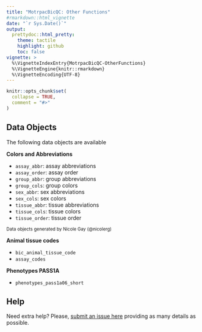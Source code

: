 ```yaml
---
title: "MotrpacBicQC: Other Functions"
#rmarkdown::html_vignette
date: "`r Sys.Date()`"
output: 
  prettydoc::html_pretty:
    theme: tactile
    highlight: github
    toc: false
vignette: >
  %\VignetteIndexEntry{MotrpacBicQC-OtherFunctions}
  %\VignetteEngine{knitr::rmarkdown}
  %\VignetteEncoding{UTF-8}
---
```


```r
knitr::opts_chunk$set(
  collapse = TRUE,
  comment = "#>"
)
```


## Data Objects

The following data objects are available 

**Colors and Abbreviations**

- `assay_abbr`: assay abbreviations
- `assay_order`: assay order
- `group_abbr`: group abbreviations
- `group_cols`: group colors
- `sex_abbr`: sex abbreviations
- `sex_cols`: sex colors
- `tissue_abbr`: tissue abbreviations
- `tissue_cols`: tissue colors
- `tissue_order`: tissue order

<sup>Data objects generated by Nicole Gay (@nicolerg)</sup>

**Animal tissue codes**

- `bic_animal_tissue_code`
- `assay_codes`

**Phenotypes PASS1A**

- `phenotypes_pass1a06_short`


## Help

Need extra help? Please, [submit an issue here](https://github.com/MoTrPAC/MotrpacBicQC/issues) 
providing as many details as possible.


